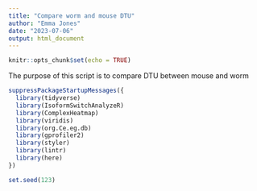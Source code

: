 ```yaml
---
title: "Compare worm and mouse DTU"
author: "Emma Jones"
date: "2023-07-06"
output: html_document
---
```


```r
knitr::opts_chunk$set(echo = TRUE)
```

The purpose of this script is to compare DTU between mouse and worm

```r
suppressPackageStartupMessages({
  library(tidyverse)
  library(IsoformSwitchAnalyzeR)
  library(ComplexHeatmap)
  library(viridis)
  library(org.Ce.eg.db)
  library(gprofiler2)
  library(styler)
  library(lintr)
  library(here)
})

set.seed(123)
```
